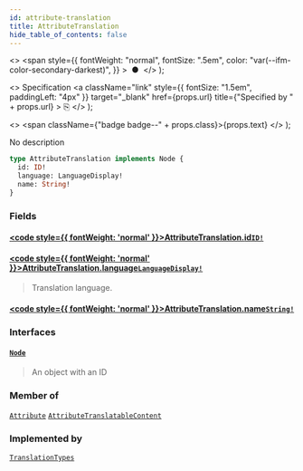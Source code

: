 ```yaml
---
id: attribute-translation
title: AttributeTranslation
hide_table_of_contents: false
---
```


  <>
    <span
      style={{
        fontWeight: "normal",
        fontSize: ".5em",
        color: "var(--ifm-color-secondary-darkest)",
      }}
    >
      &nbsp;●&nbsp;
    </span>
  </>
);

  <>
    Specification
    <a
      className="link"
      style={{ fontSize: "1.5em", paddingLeft: "4px" }}
      target="\_blank"
      href={props.url}
      title={"Specified by " + props.url}
    >
      ⎘
    </a>
  </>
);

  <>
    <span className={"badge badge--" + props.class}>{props.text}</span>
  </>
);

No description

```graphql
type AttributeTranslation implements Node {
  id: ID!
  language: LanguageDisplay!
  name: String!
}
```

### Fields

#### [<code style={{ fontWeight: 'normal' }}>AttributeTranslation.<b>id</b></code>](#)<Bullet />[`ID!`](../../../api-reference/miscellaneous/scalars/id) <Badge class="secondary" text="non-null"/> <Badge class="secondary" text="scalar"/> <Badge class="secondary" text="miscellaneous"/>

>

#### [<code style={{ fontWeight: 'normal' }}>AttributeTranslation.<b>language</b></code>](#)<Bullet />[`LanguageDisplay!`](../../../api-reference/miscellaneous/objects/language-display) <Badge class="secondary" text="non-null"/> <Badge class="secondary" text="object"/> <Badge class="secondary" text="miscellaneous"/>

> Translation language.

#### [<code style={{ fontWeight: 'normal' }}>AttributeTranslation.<b>name</b></code>](#)<Bullet />[`String!`](../../../api-reference/miscellaneous/scalars/string) <Badge class="secondary" text="non-null"/> <Badge class="secondary" text="scalar"/> <Badge class="secondary" text="miscellaneous"/>

>

### Interfaces

#### [`Node`](../../../api-reference/miscellaneous/interfaces/node) <Badge class="secondary" text="interface"/> <Badge class="secondary" text="miscellaneous"/>

> An object with an ID

### Member of

[`Attribute`](../../../api-reference/attributes/objects/attribute) <Badge class="secondary" text="object"/><Bullet />[`AttributeTranslatableContent`](../../../api-reference/attributes/objects/attribute-translatable-content) <Badge class="secondary" text="object"/>

### Implemented by

[`TranslationTypes`](../../../api-reference/miscellaneous/unions/translation-types) <Badge class="secondary" text="union"/>

